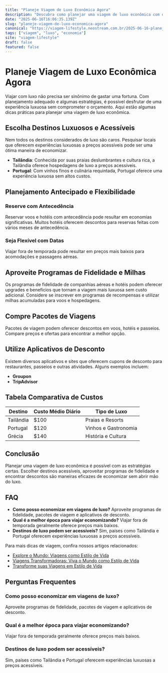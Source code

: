 ```yaml
---
title: "Planeje Viagem de Luxo Econômica Agora"
description: "Descubra como planejar uma viagem de luxo econômica com dicas práticas. Economize enquanto aproveita o melhor do luxo em suas viagens."
date: "2025-06-16T16:06:35.139Z"
slug: "planeje-viagem-de-luxo-economica-agora"
canonical: "https://viagem-lifestyle.neostream.com.br/2025-06-16-planeje-viagem-de-luxo-economica-agora"
tags: ["viagem", "luxo", "economia"]
site: "viagem-lifestyle"
draft: false
featured: false
---
```


# Planeje Viagem de Luxo Econômica Agora

Viajar com luxo não precisa ser sinônimo de gastar uma fortuna. Com planejamento adequado e algumas estratégias, é possível desfrutar de uma experiência luxuosa sem comprometer o orçamento. Aqui estão algumas dicas práticas para planejar uma viagem de luxo econômica.

## Escolha Destinos Luxuosos e Acessíveis

Nem todos os destinos considerados de luxo são caros. Pesquisar locais que oferecem experiências luxuosas a preços acessíveis pode ser uma ótima maneira de economizar.

- **Tailândia**: Conhecida por suas praias deslumbrantes e cultura rica, a Tailândia oferece hospedagens de luxo a preços acessíveis.
- **Portugal**: Com vinhos finos e culinária requintada, Portugal oferece uma experiência luxuosa sem altos custos.

## Planejamento Antecipado e Flexibilidade

### Reserve com Antecedência

Reservar voos e hotéis com antecedência pode resultar em economias significativas. Muitos hotéis oferecem descontos para reservas feitas com vários meses de antecedência.

### Seja Flexível com Datas

Viajar fora de temporada pode resultar em preços mais baixos para acomodações e passagens aéreas.

## Aproveite Programas de Fidelidade e Milhas

Os programas de fidelidade de companhias aéreas e hotéis podem oferecer upgrades e benefícios que tornam a viagem mais luxuosa sem custo adicional. Considere se inscrever em programas de recompensas e utilizar milhas acumuladas para voos e hospedagens.

## Compre Pacotes de Viagens

Pacotes de viagem podem oferecer descontos em voos, hotéis e passeios. Compare preços e ofertas para encontrar a melhor opção.

## Utilize Aplicativos de Desconto

Existem diversos aplicativos e sites que oferecem cupons de desconto para restaurantes, passeios e outras atividades. Alguns exemplos incluem:

- **Groupon**
- **TripAdvisor**

## Tabela Comparativa de Custos

| Destino       | Custo Médio Diário | Tipo de Luxo           |
|---------------|-------------------|------------------------|
| Tailândia     | $100              | Praias e Resorts       |
| Portugal      | $120              | Vinhos e Gastronomia   |
| Grécia        | $140              | História e Cultura     |

## Conclusão

Planejar uma viagem de luxo econômica é possível com as estratégias certas. Escolher destinos acessíveis, aproveitar programas de fidelidade e encontrar descontos são maneiras eficazes de economizar sem abrir mão do luxo.

## FAQ

- **Como posso economizar em viagens de luxo?**
  Aproveite programas de fidelidade, pacotes de viagem e aplicativos de desconto.
- **Qual é a melhor época para viajar economizando?**
  Viajar fora de temporada geralmente oferece preços mais baixos.
- **Destinos de luxo podem ser acessíveis?**
  Sim, países como Tailândia e Portugal oferecem experiências luxuosas a preços acessíveis.

Para mais dicas de viagem, confira nossos artigos relacionados:
- [Explore o Mundo: Viagens como Estilo de Vida](/2025-06-16-explore-o-mundo-viagens-como-estilo-de-vida)
- [Viagens Transformadoras: Viva o Mundo como Estilo de Vida](/2025-06-16-viagens-transformadoras-viva-o-mundo-como-estilo-de-vida)
- [Transforme suas Viagens em Estilo de Vida](/2025-06-16-transforme-suas-viagens-em-estilo-de-vida)

## Perguntas Frequentes

### Como posso economizar em viagens de luxo?
Aproveite programas de fidelidade, pacotes de viagem e aplicativos de desconto.

### Qual é a melhor época para viajar economizando?
Viajar fora de temporada geralmente oferece preços mais baixos.

### Destinos de luxo podem ser acessíveis?
Sim, países como Tailândia e Portugal oferecem experiências luxuosas a preços acessíveis.
